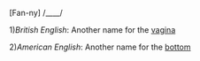[Fan-ny] /____/

1)''British English'': Another name for the [[vagina]]

2)''American English'': Another name for the [[bottom]]